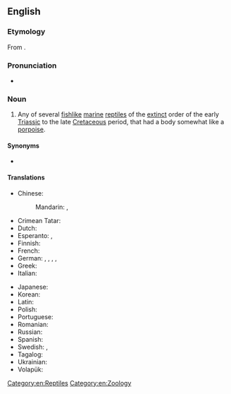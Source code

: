 ==English==
{{wikipedia}}

===Etymology===
From {{bor|en|mul|Ichthyosaurus}}.

===Pronunciation===
* {{IPA|en|/ˈɪkθiəsɔːɹ/}}

===Noun===
{{en-noun}}

# Any of several [[fishlike]] [[marine]] [[reptile]]s of the [[extinct]] order {{taxlink|Ichthyosauria|order}} of the early [[Triassic]] to the late [[Cretaceous]] period, that had a body somewhat like a [[porpoise]]. {{defdate|from c. 1830}}

====Synonyms====
* {{l|en|ichthyosaurus}}

====Translations====
{{trans-top|extinct reptile}}
* Chinese:
*: Mandarin: {{t+|cmn|魚龍|sc=Hani}}, {{t+|cmn|鱼龙|tr=yúlóng|sc=Hani}}
* Crimean Tatar: {{t|crh|ihtiozavr}}
* Dutch: {{t|nl|ichthyosauriër|m}}
* Esperanto: {{t|eo|iĥtiosaŭro}}, {{t|eo|iktiosaŭro}}
* Finnish: {{t+|fi|kalalisko}}
* French: {{t+|fr|ichtyosaure|m}}
* German: {{t|de|Fischechse|f}}, {{t|de|Fischeidechse|f}}, {{t|de|Fischsaurier|m}}, {{t+|de|Ichthyosaurier|m}}, {{t|de|Ichthyosaurus|m}}
* Greek: {{t+|el|ιχθυόσαυρος|m}}
* Italian: {{t|it|ittiosauro|m}}
{{trans-mid}}
* Japanese: {{t+|ja|魚竜|tr=ぎょりゅう, gyoryū||sc=Jpan}}
* Korean: {{t|ko|어룡}}
* Latin: {{t|la|ichthyosaurus}}
* Polish: {{t|pl|ichtiozaur|m}}
* Portuguese: {{t|pt|ictiossauro|m}}
* Romanian: {{t+|ro|ihtiozaur|m}}
* Russian: {{t+|ru|ихтиоза́вр|m}}
* Spanish: {{t+|es|ictiosaurio|m}}
* Swedish: {{t+|sv|fisködla|c}}, {{t|sv|ichthyosaurie|c}}
* Tagalog: {{t|tl|isdambayawak}}
* Ukrainian: {{t|uk|іхтіоза́вр|m}}
* Volapük: {{t|vo|liktiosaur}}
{{trans-bottom}}

[[Category:en:Reptiles]]
[[Category:en:Zoology]]